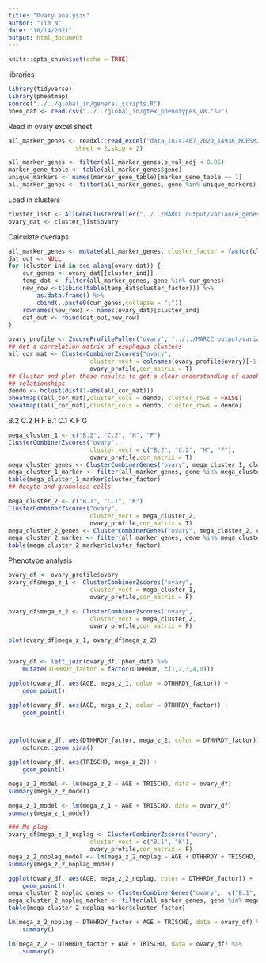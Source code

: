```yaml
---
title: "Ovary analysis"
author: "Tim N"
date: "10/14/2021"
output: html_document
---
```


```r
knitr::opts_chunk$set(echo = TRUE)
```


libraries
```r
library(tidyverse)
library(pheatmap)
source("../../global_in/general_scripts.R")
phen_dat <- read.csv("../../global_in/gtex_phenotypes_v8.csv")
```
Read in ovary excel sheet
```r
all_marker_genes <- readxl::read_excel("data_in/41467_2020_14936_MOESM2_ESM.xlsx",
                   sheet = 2,skip = 2)

all_marker_genes <- filter(all_marker_genes,p_val_adj < 0.05)
marker_gene_table <- table(all_marker_genes$gene)
unique_markers <- names(marker_gene_table)[marker_gene_table == 1]
all_marker_genes <- filter(all_marker_genes, gene %in% unique_markers)
```
Load in clusters
```r
cluster_list <- AllGeneClusterPuller("../../MARCC output/variance_genes_kendall/",x_clust = F)
ovary_dat <- cluster_list$ovary
```

Calculate overlaps
```r
all_marker_genes <- mutate(all_marker_genes, cluster_factor = factor(cluster))
dat_out <- NULL
for (cluster_ind in seq_along(ovary_dat)) {
    cur_genes <- ovary_dat[[cluster_ind]]
    temp_dat <- filter(all_marker_genes, gene %in% cur_genes)
    new_row <-t(cbind(table(temp_dat$cluster_factor))) %>%
        as.data.frame() %>%
        cbind(.,paste0(cur_genes,collapse = ";"))
    rownames(new_row) <- names(ovary_dat)[cluster_ind]
    dat_out <- rbind(dat_out,new_row)
}
```


```r

ovary_profile <- ZscoreProfilePuller("ovary", "../../MARCC output/variance_profiles_kendall/")
## Get a correlation matrix of esophagus clusters
all_cor_mat <- ClusterCombinerZscores("ovary",
                       cluster_vect = colnames(ovary_profile$ovary)[-1:-2],
                       ovary_profile,cor_matrix = T)
## Cluster and plot these results to get a clear understanding of esophagus
## relationships
dendo <- hclust(dist(1-abs(all_cor_mat)))
pheatmap((all_cor_mat),cluster_cols = dendo, cluster_rows = FALSE)
pheatmap((all_cor_mat),cluster_cols = dendo, cluster_rows = dendo)
```
B.2 C.2 H F
B.1 C.1 K
F G




```r
mega_cluster_1 <- c("B.2", "C.2", "H", "F")
ClusterCombinerZscores("ovary",
                       cluster_vect = c("B.2", "C.2", "H", "F"),
                       ovary_profile,cor_matrix = T)
mega_cluster_genes <- ClusterCombinerGenes("ovary", mega_cluster_1, cluster_list,for_R = T)
mega_cluster_1_marker <- filter(all_marker_genes, gene %in% mega_cluster_genes)
table(mega_cluster_1_marker$cluster_factor)
## Oocyte and granulosa cells
```

```r
mega_cluster_2 <- c("B.1", "C.1", "K")
ClusterCombinerZscores("ovary",
                       cluster_vect = mega_cluster_2,
                       ovary_profile,cor_matrix = T)
mega_cluster_2_genes <- ClusterCombinerGenes("ovary", mega_cluster_2, cluster_list, T)
mega_cluster_2_marker <- filter(all_marker_genes, gene %in% mega_cluster_2_genes)
table(mega_cluster_2_marker$cluster_factor)
```

Phenotype analysis
```r
ovary_df <- ovary_profile$ovary
ovary_df$mega_z_1 <- ClusterCombinerZscores("ovary",
                       cluster_vect = mega_cluster_1,
                       ovary_profile,cor_matrix = F)

ovary_df$mega_z_2 <- ClusterCombinerZscores("ovary",
                       cluster_vect = mega_cluster_2,
                       ovary_profile,cor_matrix = F)

plot(ovary_df$mega_z_1, ovary_df$mega_z_2)


ovary_df <- left_join(ovary_df, phen_dat) %>%
    mutate(DTHHRDY_factor = factor(DTHHRDY, c(1,2,3,4,0)))

ggplot(ovary_df, aes(AGE, mega_z_1, color = DTHHRDY_factor)) +
    geom_point()

ggplot(ovary_df, aes(AGE, mega_z_2, color = DTHHRDY_factor)) +
    geom_point()



ggplot(ovary_df, aes(DTHHRDY_factor, mega_z_2, color = DTHHRDY_factor)) +
    ggforce::geom_sina()

ggplot(ovary_df, aes(TRISCHD, mega_z_2)) +
    geom_point()

mega_z_2_model <- lm(mega_z_2 ~ AGE + TRISCHD, data = ovary_df) 
summary(mega_z_2_model)

mega_z_1_model <- lm(mega_z_1 ~ AGE + TRISCHD, data = ovary_df) 
summary(mega_z_1_model)

### No plag
ovary_df$mega_z_2_noplag <- ClusterCombinerZscores("ovary",
                       cluster_vect = c("B.1", "K"),
                       ovary_profile,cor_matrix = F)
mega_z_2_noplag_model <- lm(mega_z_2_noplag ~ AGE + DTHHRDY + TRISCHD, data = ovary_df) 
summary(mega_z_2_noplag_model)

ggplot(ovary_df, aes(AGE, mega_z_2_noplag, color = DTHHRDY_factor)) +
    geom_point()
mega_cluster_2_noplag_genes <- ClusterCombinerGenes("ovary",  c("B.1", "K"), cluster_list, T)
mega_cluster_2_noplag_marker <- filter(all_marker_genes, gene %in% mega_cluster_2_noplag_genes)
table(mega_cluster_2_noplag_marker$cluster_factor)
```

```r
lm(mega_z_2_noplag ~ DTHHRDY_factor + AGE + TRISCHD, data = ovary_df) %>%
    summary()

lm(mega_z_2 ~ DTHHRDY_factor + AGE + TRISCHD, data = ovary_df) %>%
    summary()
```

